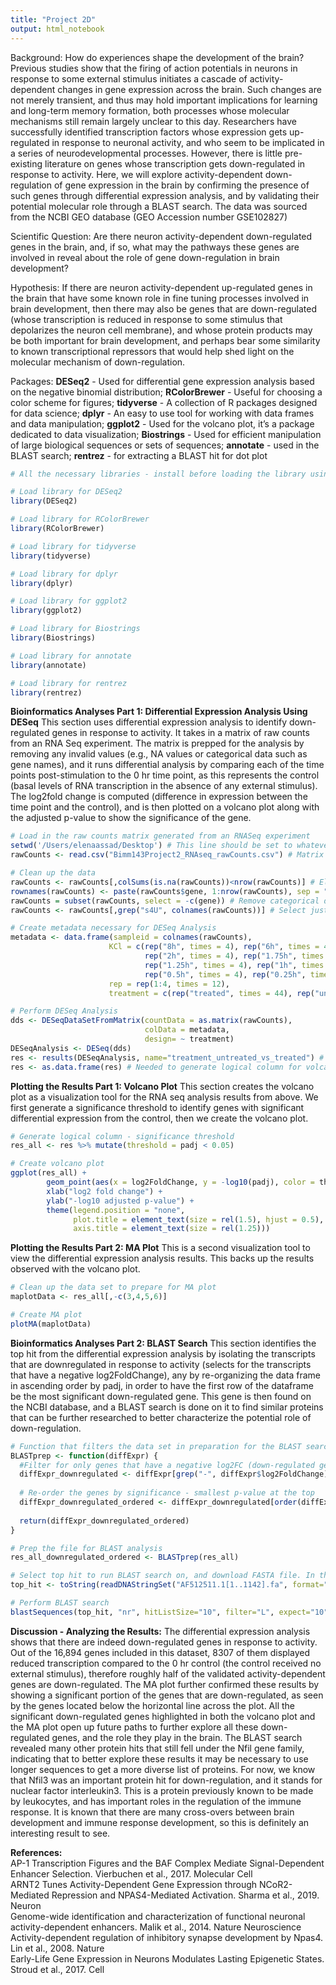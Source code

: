 ```yaml
---
title: "Project 2D"
output: html_notebook
---
```


Background: How do experiences shape the development of the brain? Previous studies show that the firing of action potentials in neurons in response to some external stimulus initiates a cascade of activity-dependent changes in gene expression across the brain. Such changes are not merely transient, and thus may hold important implications for learning and long-term memory formation, both processes whose molecular mechanisms still remain largely unclear to this day. Researchers have successfully identified transcription factors whose expression gets up-regulated in response to neuronal activity, and who seem to be implicated in a series of neurodevelopmental processes. However, there is little pre-existing literature on genes whose transcription gets down-regulated in response to activity. Here, we will explore activity-dependent down-regulation of gene expression in the brain by confirming the presence of such genes through differential expression analysis, and by validating their potential molecular role through a BLAST search. The data was sourced from the NCBI GEO database (GEO Accession number GSE102827)

Scientific Question: Are there neuron activity-dependent down-regulated genes in the brain, and, if so, what may the pathways these genes are involved in reveal about the role of gene down-regulation in brain development? 

Hypothesis: If there are neuron activity-dependent up-regulated genes in the brain that have some known role in fine tuning processes involved in brain development, then there may also be genes that are down-regulated (whose transcription is reduced in response to some stimulus that depolarizes the neuron cell membrane), and whose protein products may be both important for brain development, and perhaps bear some similarity to known transcriptional repressors that would help shed light on the molecular mechanism of down-regulation. 

Packages: 
**DESeq2** - Used for differential gene expression analysis based on the negative binomial distribution;
**RColorBrewer** - Useful for choosing a color scheme for figures;
**tidyverse** - A collection of R packages designed for data science;
**dplyr** - An easy to use tool for working with data frames and data manipulation;
**ggplot2** - Used for the volcano plot, it's a package dedicated to data visualization;
**Biostrings** - Used for efficient manipulation of large biological sequences or sets of sequences;
**annotate** - used in the BLAST search;
**rentrez** - for extracting a BLAST hit for dot plot

```r
# All the necessary libraries - install before loading the library using install.packages() if not already installed

# Load library for DESeq2
library(DESeq2)

# Load library for RColorBrewer
library(RColorBrewer)

# Load library for tidyverse
library(tidyverse)

# Load library for dplyr
library(dplyr)

# Load library for ggplot2
library(ggplot2)

# Load library for Biostrings
library(Biostrings)

# Load library for annotate
library(annotate)

# Load library for rentrez
library(rentrez)
```

**Bioinformatics Analyses Part 1: Differential Expression Analysis Using DESeq**
This section uses differential expression analysis to identify down-regulated genes in response to activity. It takes in a matrix of raw counts from an RNA Seq experiment. The matrix is prepped for the analysis by removing any invalid values (e.g., NA values or categorical data such as gene names), and it runs differential analysis by comparing each of the time points post-stimulation to the 0 hr time point, as this represents the control (basal levels of RNA transcription in the absence of any external stimulus). The log2fold change is computed (difference in expression between the time point and the control), and is then plotted on a volcano plot along with the adjusted p-value to show the significance of the gene. 
```r
# Load in the raw counts matrix generated from an RNASeq experiment
setwd('/Users/elenaassad/Desktop') # This line should be set to whatever directory the matrix is in 
rawCounts <- read.csv("Bimm143Project2_RNAseq_rawCounts.csv") # Matrix with the raw counts from the RNA seq experiment

# Clean up the data
rawCounts <- rawCounts[,colSums(is.na(rawCounts))<nrow(rawCounts)] # Eliminate any NA values
rownames(rawCounts) <- paste(rawCounts$gene, 1:nrow(rawCounts), sep = " ") # Set the row names to gene names
rawCounts = subset(rawCounts, select = -c(gene)) # Remove categorical data (source: https://www.geeksforgeeks.org/drop-columns-by-name-from-a-given-dataframe-in-r/)
rawCounts <- rawCounts[,grep("s4U", colnames(rawCounts))] # Select just for metabolically labeled transcripts

# Create metadata necessary for DESeq Analysis
metadata <- data.frame(sampleid = colnames(rawCounts), 
                      KCl = c(rep("8h", times = 4), rep("6h", times = 4), rep("4h", times = 4),
                              rep("2h", times = 4), rep("1.75h", times = 4), rep("1.5h", times = 4),
                              rep("1.25h", times = 4), rep("1h", times = 4), rep("0.75h", times = 4),
                              rep("0.5h", times = 4), rep("0.25h", times = 4), rep("0h", times = 4)),
                      rep = rep(1:4, times = 12),
                      treatment = c(rep("treated", times = 44), rep("untreated", times = 4)))

# Perform DESeq Analysis
dds <- DESeqDataSetFromMatrix(countData = as.matrix(rawCounts), 
                              colData = metadata,
                              design= ~ treatment)
DESeqAnalysis <- DESeq(dds)
res <- results(DESeqAnalysis, name="treatment_untreated_vs_treated") # Extract the results
res <- as.data.frame(res) # Needed to generate logical column for volcano plot

```

**Plotting the Results Part 1: Volcano Plot**
This section creates the volcano plot as a visualization tool for the RNA seq analysis results from above. We first generate a significance threshold to identify genes with significant differential expression from the control, then we create the volcano plot. 
```r
# Generate logical column - significance threshold
res_all <- res %>% mutate(threshold = padj < 0.05)

# Create volcano plot
ggplot(res_all) + 
        geom_point(aes(x = log2FoldChange, y = -log10(padj), color = threshold)) + 
        xlab("log2 fold change") + 
        ylab("-log10 adjusted p-value") + 
        theme(legend.position = "none", 
              plot.title = element_text(size = rel(1.5), hjust = 0.5), 
              axis.title = element_text(size = rel(1.25)))
```
**Plotting the Results Part 2: MA Plot**
This is a second visualization tool to view the differential expression analysis results. This backs up the results observed with the volcano plot. 
```r
# Clean up the data set to prepare for MA plot
maplotData <- res_all[,-c(3,4,5,6)]

# Create MA plot
plotMA(maplotData)
```


**Bioinformatics Analyses Part 2: BLAST Search**
This section identifies the top hit from the differential expression analysis by isolating the transcripts that are downregulated in response to activity (selects for the transcripts that have a negative log2FoldChange), any by re-organizing the data frame in ascending order by padj, in order to have the first row of the dataframe be the most significant down-regulated gene. This gene is then found on the NCBI database, and a BLAST search is done on it to find similar proteins that can be further researched to better characterize the potential role of down-regulation. 
```r
# Function that filters the data set in preparation for the BLAST search. Takes in the dataset of differentially expressed genes, selects for only the down-regulated genes by selecting the ones with a negative log2FoldChange, and lastly filters the genes by the p-value in ascending order to select the hit with the smallest p-value
BLASTprep <- function(diffExpr) {
  #Filter for only genes that have a negative log2FC (down-regulated genes)
  diffExpr_downregulated <- diffExpr[grep("-", diffExpr$log2FoldChange),]
  
  # Re-order the genes by significance - smallest p-value at the top
  diffExpr_downregulated_ordered <- diffExpr_downregulated[order(diffExpr_downregulated$padj),]
  
  return(diffExpr_downregulated_ordered)
}

# Prep the file for BLAST analysis
res_all_downregulated_ordered <- BLASTprep(res_all)

# Select top hit to run BLAST search on, and download FASTA file. In this case, the top hit was Nfil3. The species of interest is mus musculus. You can access the proper NCBI page for this gene at https://www.ncbi.nlm.nih.gov/nuccore/AF512511.1?report=graph and click on the "download" -> "download FASTA" -> "FASTA (Visible range)" options
top_hit <- toString(readDNAStringSet("AF512511.1[1..1142].fa", format="fasta", nrec=-1L, skip=0L, seek.first.rec=FALSE, use.names=TRUE, with.qualities=FALSE))

# Perform BLAST search
blastSequences(top_hit, "nr", hitListSize="10", filter="L", expect="10", program="blastn", as=c("data.frame"))
```

**Discussion - Analyzing the Results:** The differential expression analysis shows that there are indeed down-regulated genes in response to activity. Out of the 16,894 genes included in this dataset, 8307 of them displayed reduced transcription compared to the 0 hr control (the control received no external stimulus), therefore roughly half of the validated activity-dependent genes are down-regulated. The MA plot further confirmed these results by showing a significant portion of the genes that are down-regulated, as seen by the genes located below the horizontal line across the plot. All the significant down-regulated genes highlighted in both the volcano plot and the MA plot open up future paths to further explore all these down-regulated genes, and the role they play in the brain. The BLAST search revealed many other protein hits that still fell under the Nfil gene family, indicating that to better explore these results it may be necessary to use longer sequences to get a more diverse list of proteins. For now, we know that Nfil3 was an important protein hit for down-regulation, and it stands for nuclear factor interleukin3. This is a protein previously known to be made by leukocytes, and has important roles in the regulation of the immune response. It is known that there are many cross-overs between brain development and immune response development, so this is definitely an interesting result to see.

**References:**  
AP-1 Transcription Figures and the BAF Complex Mediate Signal-Dependent Enhancer Selection. Vierbuchen et al., 2017. Molecular Cell  
ARNT2 Tunes Activity-Dependent Gene Expression through NCoR2-Mediated Repression and NPAS4-Mediated Activation. Sharma et al., 2019. Neuron  
Genome-wide identification and characterization of functional neuronal activity-dependent enhancers. Malik et al., 2014. Nature Neuroscience  
Activity-dependent regulation of inhibitory synapse development by Npas4. Lin et al., 2008. Nature  
Early-Life Gene Expression in Neurons Modulates Lasting Epigenetic States. Stroud et al., 2017. Cell
